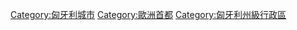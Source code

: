 {{Commonscat|Budapest}}

[[Category:匈牙利城市|Category:匈牙利城市]]
[[Category:歐洲首都|Category:歐洲首都]]
[[Category:匈牙利州級行政區|Category:匈牙利州級行政區]]